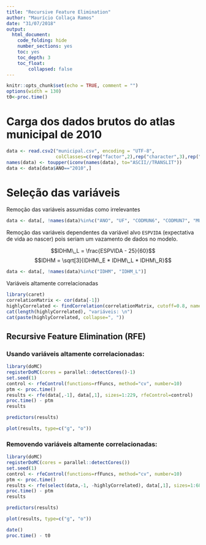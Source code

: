 ```yaml
---
title: "Recursive Feature Elimination"
author: "Maurício Collaça Ramos"
date: "31/07/2018"
output: 
  html_document: 
    code_folding: hide
    number_sections: yes
    toc: yes
    toc_depth: 3
    toc_float:
        collapsed: false
---
```


```r
knitr::opts_chunk$set(echo = TRUE, comment = "")
options(width = 130)
t0<-proc.time()
```

# Carga dos dados brutos do atlas municipal de 2010

```r
data <- read.csv2("municipal.csv", encoding = "UTF-8",
                  colClasses=c(rep("factor",2),rep("character",3),rep("numeric", 232)))
names(data) <- toupper(iconv(names(data), to="ASCII//TRANSLIT"))
data <- data[data$ANO=="2010",]
```

# Seleção das variáveis

Remoção das variáveis assumidas como irrelevantes
```r
data <- data[, !names(data)%in%c("ANO", "UF", "CODMUN6", "CODMUN7", "MUNICIPIO")]
```
Remoção das variáveis dependentes da variável alvo `ESPVIDA` (expectativa de vida ao nascer) pois seriam um vazamento de dados no modelo.

$$IDHM\_L = \frac{ESPVIDA - 25}{60}$$
$$IDHM = \sqrt[3]{IDHM\_E * IDHM\_L * IDHM\_R}$$
```r
data <- data[, !names(data)%in%c("IDHM", "IDHM_L")]
```
Variáveis altamente correlacionadas
```r
library(caret)
correlationMatrix <- cor(data[-1])
highlyCorrelated <- findCorrelation(correlationMatrix, cutoff=0.8, names=TRUE)
cat(length(highlyCorrelated), "variáveis: \n")
cat(paste(highlyCorrelated, collapse=", "))
```

## Recursive Feature Elimination (RFE)

### Usando variáveis altamente correlacionadas:
```r
library(doMC)
registerDoMC(cores = parallel::detectCores()-1)
set.seed(1)
control <- rfeControl(functions=rfFuncs, method="cv", number=10)
ptm <- proc.time()
results <- rfe(data[,-1], data[,1], sizes=1:229, rfeControl=control)
proc.time() - ptm
results
```

```r
predictors(results)
```

```r
plot(results, type=c("g", "o"))
```

### Removendo variáveis altamente correlacionadas:

```r
library(doMC)
registerDoMC(cores = parallel::detectCores())
set.seed(1)
control <- rfeControl(functions=rfFuncs, method="cv", number=10)
ptm <- proc.time()
results <- rfe(select(data,-1, -highlyCorrelated), data[,1], sizes=1:68, rfeControl=control)
proc.time() - ptm
results
```

```r
predictors(results)
```

```r
plot(results, type=c("g", "o"))
```

```r
date()
proc.time() - t0
```